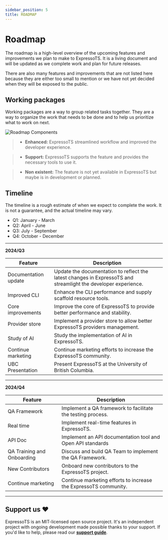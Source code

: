 ```yaml
---
sidebar_position: 5
title: ROADMAP
---
```


# Roadmap

The roadmap is a high-level overview of the upcoming features and improvements we plan to make to ExpressoTS. It is a living document and will be updated as we complete work and plan for future releases.

There are also many features and improvements that are not listed here because they are either too small to mention or we have not yet decided when they will be exposed to the public.

## Working packages

Working packages are a way to group related tasks together. They are a way to organize the work that needs to be done and to help us prioritize what to work on next.

![Roadmap Components](./core/img/roadmap-component.png)

> -   **Enhanced:** ExpressoTS streamlined workflow and improved the developer experience.

> -   **Support:** ExpressoTS supports the feature and provides the necessary tools to use it.

> -   **Non existent:** The feature is not yet available in ExpressoTS but maybe is in development or planned.

## Timeline

The timeline is a rough estimate of when we expect to complete the work. It is not a guarantee, and the actual timeline may vary.

-   Q1: January - March
-   Q2: April - June
-   Q3: July - September
-   Q4: October - December

---

**2024/Q3**

| Feature              | Description                                                                                                    |
| -------------------- | -------------------------------------------------------------------------------------------------------------- |
| Documentation update | Update the documentation to reflect the latest changes in ExpressoTS and streamlight the developer experience. |
| Improved CLI         | Enhance the CLI performance and supply scaffold resource tools.                                                |
| Core improvements    | Improve the core of ExpressoTS to provide better performance and stability.                                    |
| Provider store       | Implement a provider store to allow better ExpressoTS providers management.                                    |
| Study of AI          | Study the implementation of AI in ExpressoTS.                                                                  |
| Continue marketing   | Continue marketing efforts to increase the ExpressoTS community.                                               |
| UBC Presentation     | Present ExpressoTS at the University of British Columbia.                                                      |

---

**2024/Q4**

| Feature                    | Description                                                      |
| -------------------------- | ---------------------------------------------------------------- |
| QA Framework               | Implement a QA framework to facilitate the testing process.      |
| Real time                  | Implement real-time features in ExpressoTS.                      |
| API Doc                    | Implement an API documentation tool and Open API standards       |
| QA Training and Onboarding | Discuss and build QA Team to implement the QA Framework.         |
| New Contributors           | Onboard new contributors to the ExpressoTS project.              |
| Continue marketing         | Continue marketing efforts to increase the ExpressoTS community. |

---

## Support us ❤️

ExpressoTS is an MIT-licensed open source project. It's an independent project with ongoing development made possible thanks to your support.
If you'd like to help, please read our **[support guide](./support-us.mdx)**.
